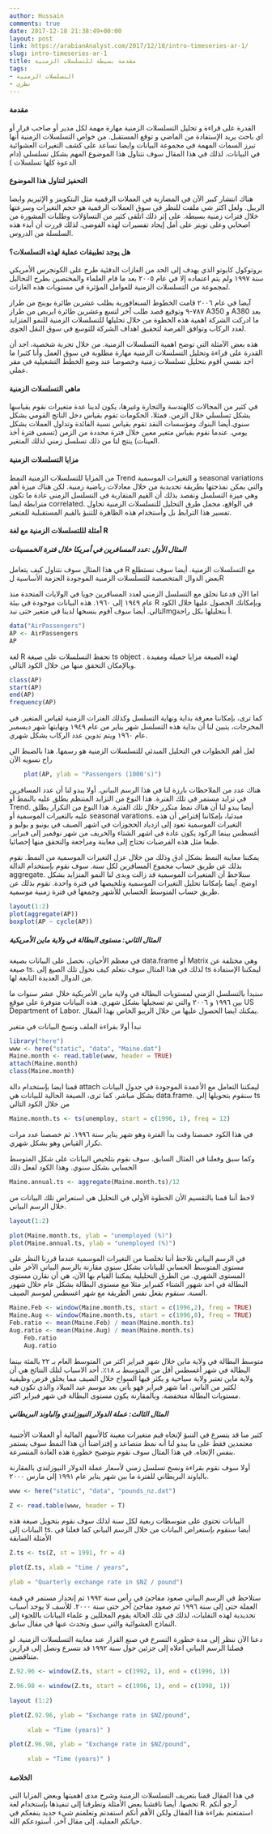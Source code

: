 ```yaml
---
author: Hussain
comments: true
date: 2017-12-18 21:38:49+00:00
layout: post
link: https://arabianAnalyst.com/2017/12/18/intro-timeseries-ar-1/
slug: intro-timeseries-ar-1
title: مقدمة بسيطة للتسلسلات الزمنية
tags:
- التسلسلات الزمنية
- نظري
---
```



#### مقدمة


القدرة على قراءة و تحليل التسلسلات الزمنية مهارة مهمة لكل مدير أو صاحب قرار أو اي باحث يريد الإستفادة من الماضي و توقع المستقبل. من خواص التسلسلات الزمنية أنها تبرز السمات المهمة في مجموعة البيانات وايضا تساعد على كشف التغيرات العشوائية في البيانات. لذلك في هذا المقال سوف نتناول هذا الموضوع المهم بشكل تسلسلي (دام الدعوة كلها تسلسلات )



#### التحفيز لتناول هذا الموضوع


هناك انتشار كبير الآن في المضاربة في العملات الرقمية مثل البتكوينز و الإثيريم وايضا الريبل. ولعل اكثر شي ملفت للنظر في سوق العملات الرقمية هو حجم التغيرات وسرعتها خلال فترات زمنية بسيطة. على إثر ذلك اتلقى كثير من التساؤلات وطلبات المشورة من اصحابي وعلى تويتر على أمل إيجاد تفسيرات لهذه الفوضى. لذلك قررت أن أبدء هذه السلسلة من الدروس.



#### هل يوجد تطبيقات عملية لهذه التسلسلات؟


بروتوكول كايوتو الذي يهدف إلى الحد من الغازات الدفئية طرح على الكونجرس الأمريكي سنة ١٩٩٧ ولم يتم اعتماده إلا في عام ٢٠٠٥ بعد ما قام العلماء والمختصين بطرح التحاليل لمجموعة من التسلسلات الزمنية للعوامل المؤثرة في مستويات هذه الغازات.

آيضا في عام ٢٠٠٦ قامت الخطوط السنغافورية بطلب عشرين طائرة بوينج من طراز ٧٨٧-٩ وتوقيع قصد طلب آخر لتسع وعشرين طائرة ايربص من طراز A350 و A380 بعد ما ادركت الشركة اهمية هذه الخطوة من خلال تحليلها للتسلسلات الزمنية للنمو المتزايد لعدد الركاب وتوافق الفرصة لتحقيق اهداف الشركة للتوسع في سوق النقل الجوي.

هذه بعض الآمثلة التي توضح اهمية التسلسلات الزمنية. من خلال تجربة شخصية، اجد أن القدرة على قراءة وتحليل التسلسلات الزمنية مهارة مطلوبة في سوق العمل وأنا كثيرا ما اجد نفسي اقوم بتحليل تسلسلات زمنية وخصوصا عند وضع الخطط التشغيلية في مقر عملي.



#### ماهي التسلسلات الزمنية


في كثير من المجالات كالهندسة والتجارة وغيرها، يكون لدينا عدة متغيرات نقوم بقياسها بشكل تسلسلي خلال الزمن. فمثلا، الحكومات تقوم بقياس دخل الناتج القومي بشكل سنوي.أيضا البنوك ومؤسسات النقد تقوم بقياس نسبة الفائدة وتداول العملات بشكل يومي. عندما نقوم بقياس متغير معين خلال فترة محددة من الزمن (تسمى فترة أخذ العينات) ينتج لنا من ذلك تسلسل زمني لذلك المتغير.



#### مزايا التسلسلات الزمنية


من المزايا للتسلسلات الزمنية النمط Trend و التغيرات الموسمية seasonal variations والتي يمكن نمذجتها بطريقة تحديدية من خلال معادلات رياضية زمنية. لكن هناك ميزة أهم وهي ميزة التسلسل ونقصد بذلك أن القيم المتقاربة في التسلسل الزمني عادة ما تكون مترابطة ايضا correlated. في الواقع، مجمل طرق التحليل للتسلسلات الزمنية تحاول تفسير هذا الترابط بل وأستخدام هذه الظاهرة للتنبؤ بالقيم المستقبلية للمتغير.


#### أمثلة لللتسلسلات الزمنية مع لغة R



##### **المثال الأول :عدد المسافرين في أمريكا خلال فترة الخمسينات**


في هذا المثال سوف نتناول كيف يتعامل R مع التسلسلات الزمنية. أيضا سوف نستطلع بعض الدوال المتخصصة للتسلسلات الزمنية الموجودة الحزمة الأساسية لR

اما الآن فدعنا نحلق مع التسلسل الزمني لعدد المسافرين جويا في الولايات المتحدة منذ عام ١٩٤٩ إلى ١٩٦٠. هذه البيانات موجودة في بيئة R وبإمكانك الحصول عليها خلال الكود التالي. أيضا سوف آقوم بنسخها لدينا في متغير حتى نبدmgأ بتحليلها بكل راحة.

```r
data("AirPassengers")
AP <- AirPassengers
AP
```

لغة R تحفظ التسلسلات على صيغة ts object . لهذه الصيغة مزايا جميلة ومفيدة وبالإمكان التحقق منها من خلال الكود التالي.

```r
class(AP)
start(AP)
end(AP)
frequency(AP)

```
كما ترى، بإمكاننا معرفة بداية ونهاية التسلسل وكذلك الفترات الزمنية لقياس المتغير. في المخرجات، يتبين لنا أن بداية هذه التسلسل شهر يناير من عام ١٩٤٩ ونهايتها شهر ديسمبر عام ١٩٦٠ ويتم تدوين عدد الركاب بشكل شهري.

لعل أهم الخطوات في التحليل المبدئي للتسلسلات الزمنية هو رسمها. هذا بالضبط الي راح نسويه الآن

```r
    plot(AP, ylab = "Passengers (1000's)")
```


هناك عدد من الملاحظات بارزة لنا في هذا الرسم البياني. أولا يبدو لنا أن عدد المسافرين في تزايد مستمر في تلك الفترة. هذا النوع من التزايد المنتظم يطلق عليه بالنمط أو Trend. أيضا يبدو لنا أن هناك نمط متكرر خلال تلك الفترة. هذا النوع من التكرار يطلق عليه بالتغيرات الموسمية أو seasonal varations. مبدئيا، بإمكاننا إفتراض أن هذه التغيرات الموسمية تعود إلى ازدياد الحجوزات في اشهر الصيف في يونيو و يوليو و أغسطس بينما الركود يكون عادة في اشهر الشتاء والخريف من شهر نوفمبر إلى فبراير. طبعا مثل هذه الفرضيات تحتاج إلى معاينة ومراجعة والتحقق منها إحصائيا.

يمكننا معاينة النمط بشكل ادق وذلك من خلال عزل التغيرات الموسمية من النمط. نقوم بذلك عن طريق حساب مجموع المسافرين لكل سنة. سوف نقوم بإستخدام الدالة aggregate. ستلاحظ أن المتغيرات الموسمية قد زالت وبدى لنا النمو المتزايد بشكل اوضح. آيضا بإمكاننا تحليل التغيرات الموسمية وتلخيصها في فترة واحدة. نقوم بذلك عن طريق حساب المتوسط الحسابي للأشهر وجمعها في فترة زمنية موسمية.

```r
layout(1:2)
plot(aggregate(AP))
boxplot(AP ~ cycle(AP))
```


##### **المثال الثاني: مستوى البطالة في ولاية ماين الأمريكية**


في معظم الأحيان، نحصل على البيانات بصيغة data.frame أو Matrix وهي مختلفة عن صيغة ts. لذلك في هذا المثال سوف نتعلم كيف نحول تلك الصيغ إلى ts ليمكننا الإستفادة من الدوال العديدة التابعة لها.

سنبدأ بالتسلسل الزمني لمستويات البطالة في ولاية ماين الأمريكية خلال عشر سنوات ما بين ١٩٩٦ و ٢٠٠٦ والتي تم تسجيلها بشكل شهري. هذه البيانات متوفرة على موقع US Department of Labor. يمكنك ايضا الحصول عليها من خلال الريبو الخاص بهذا المقال.

نبدأ أولا بقراءة الملف ونسخ البيانات في متغير

```r
library("here")
www <- here("static", "data", "Maine.dat")
Maine.month <- read.table(www, header = TRUE)
attach(Maine.month)
class(Maine.month)

```

قمنا ايضا بإستخدام دالة attach ليمكننا التعامل مع الأعمدة الموجودة في جدول البيانات بشكل مباشر. كما ترى، الصيغة الحالية للبيانات هي data.frame. سنقوم بتحويلها إلى ts من خلال الكود التالي

```r
Maine.month.ts <- ts(unemploy, start = c(1996, 1), freq = 12)
```

في هذا الكود خصصنا وقت بدأ الفترة وهو شهر يناير سنة ١٩٩٦. ثم خصصنا عدد مرات تكرار القياس وهو بشكل شهري.

وكما سبق وفعلنا في المثال السابق. سوف نقوم بتلخيص البيانات على شكل المتوسط الحسابي بشكل سنوي. وهذا الكود لفعل ذلك

```r
Maine.annual.ts <- aggregate(Maine.month.ts)/12
```

لاحظ أننا قمنا بالتقسيم الأن الخطوة الأولى في التحليل هي استعراض تلك البيانات من خلال الرسم البياني.

```r
layout(1:2)

plot(Maine.month.ts, ylab = "unemployed (%)")
plot(Maine.annual.ts, ylab = "unemployed (%)")
```

في الرسم البياني تلاحظ أننا تخلصنا من التغيرات الموسمية عندما قررنا النظر على مستوى المتوسط الحسابي للبيانات بشكل سنوي مقارنة بالرسم البياني الآخر على المستوى الشهري. من الطرق التحليلية يمكننا القيام بها الآن، هي أن نقارن مستوى البطالة في احد شهور الشتاء كفبراير مثلا مع مستوى البطالة بشكل عام خلال شهور السنة. سنقوم بفعل نفس الطريقة مع شهر اغسطس لموسم الصيف.

```r
Maine.Feb <- window(Maine.month.ts, start = c(1996,2), freq = TRUE)
Maine.Aug <- window(Maine.month.ts, start = c(1996,8), freq = TRUE)
Feb.ratio <- mean(Maine.Feb) / mean(Maine.month.ts)
Aug.ratio <- mean(Maine.Aug) / mean(Maine.month.ts)
    Feb.ratio
    Aug.ratio
```
متوسط البطالة في ولاية ماين خلال شهر فبراير اكثر من المتوسط العام بـ ٢٢ بالمئة بينما البطالة في شهر أغسطس أقل من المتوسط بـ ١٨٪. أحد الاسباب لتلك النتائج هي أن ولاية ماين تعتبر ولاية سياحية و يكثر فيها السواح خلال الصيف مما يخلق فرص وظيفية لكثير من الناس. اما شهر فبراير فهو يأتي بعد موسم عيد الميلاد والذي تكون فيه مستويات البطالة منخفضة. وبالمقارنة يكون مستوى البطالة في شهر فبراير اكثر.



##### **المثال الثالث: عملة الدولار النيوزلندي والباوند البريطاني**


كثير منا قد يتسرع في التنبؤ لإتجاه قيم متغيرات معينة كالأسهم المالية أو العملات الأجنبية معتمدين فقط على ما يبدو لنا أنه نمط متصاعد و إفتراضنا أن هذا النمط سوف يستمر بنفس الإتجاه. في هذا المثال سوف نقوم بتوضيح خطورة هذه العادة المتسرعة.

أولا سوف نقوم بقراءة ونسخ تسلسل زمني لأسعار عملة الدولار النيوزلندي بالمقارنة بالباوند البريطاني للفترة ما بين شهر يناير عام ١٩٩١ إلى مارس ٢٠٠٠.


```r
www <- here("static", "data", "pounds_nz.dat")

Z <- read.table(www, header = T)
```

البيانات تحتوي على متوسطات ربعية لكل سنة لذلك سوف نقوم بتحويل صيغة هذه البيانات إلى ts. أيضا سنقوم بإستعراض البيانات من خلال الرسم البياني كما فعلنا في الأمثلة السابقة

```r
Z.ts <- ts(Z, st = 1991, fr = 4)

plot(Z.ts, xlab = "time / years",

ylab = "Quarterly exchange rate in $NZ / pound")
```

ستلاحظ في الرسم البياني صعود مفاجئ في رأس سنة ١٩٩٢ ثم إنحدار مستمر في قيمة العملة حتى إلى سنة ١٩٩٦ ثم صعود مفاجئ آخر حتى سنة ٢٠٠٠. للأسف لا يوجد أسباب تحديدية لهذه التقلبات، لذلك في تلك الحالة يقوم المحللين و علماء البيانات باللجوء إلى النماذج العشوائية والتي سبق وتحدث عنها في مقال سابق.

دعنا الآن ننظر إلى مدة خطورة التسرع في صنع القرار عند معاينة التسلسلات الزمنية. لو فصلنا الرسم البياني اعلاه إلى جزئين حول سنة ١٩٩٢ قد نتسرع ونصل إلى قرارين متناقضين.


```r
Z.92.96 <- window(Z.ts, start = c(1992, 1), end = c(1996, 1))

Z.96.98 <- window(Z.ts, start = c(1996, 1), end = c(1998, 1))

layout (1:2)

plot(Z.92.96, ylab = "Exchange rate in $NZ/pound",

     xlab = "Time (years)" )

plot(Z.96.98, ylab = "Exchange rate in $NZ/pound",

     xlab = "Time (years)" )
```


#### الخلاصة


في هذا المقال قمنا بتعريف التسلسلات الزمنية وشرح مدى اهميتها وبعض المزايا التي تخصها. أيضا ناقشنا بعض الأمثلة وتطرقنا إلى تنفيذها بإستخدام لغة R. آرجو أنكم استمتعتم بقراءة هذا المقال ولكن الأهم أنكم استفدتم وتعلمتم شيء جديد ينفعكم في حياتكم العملية. إلى مقال آخر، أستودعكم الله.
